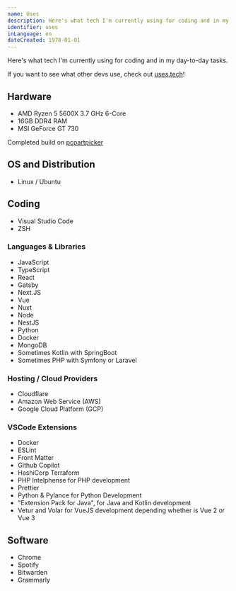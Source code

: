 ```yaml
---
name: Uses
description: Here's what tech I'm currently using for coding and in my day-to-day tasks.
identifier: uses
inLanguage: en
dateCreated: 1970-01-01
---
```


Here's what tech I'm currently using for coding and in my day-to-day tasks.

If you want to see what other devs use, check out [uses.tech](https://uses.tech/)!

## Hardware

- AMD Ryzen 5 5600X 3.7 GHz 6-Core
- 16GB DDR4 RAM
- MSI GeForce GT 730

Completed build on [pcpartpicker](https://pcpartpicker.com/b/tyGcCJ)

## OS and Distribution

- Linux / Ubuntu

## Coding

- Visual Studio Code
- ZSH

### Languages & Libraries

- JavaScript
- TypeScript
- React
- Gatsby
- Next.JS
- Vue
- Nuxt
- Node
- NestJS
- Python
- Docker
- MongoDB
- Sometimes Kotlin with SpringBoot
- Sometimes PHP with Symfony or Laravel

### Hosting / Cloud Providers

- Cloudflare
- Amazon Web Service (AWS)
- Google Cloud Platform (GCP)

### VSCode Extensions

- Docker
- ESLint
- Front Matter
- Github Copilot
- HashiCorp Terraform
- PHP Intelphense for PHP development
- Prettier
- Python & Pylance for Python Development
- "Extension Pack for Java", for Java and Kotlin development
- Vetur and Volar for VueJS development depending whether is Vue 2 or Vue 3

## Software

- Chrome
- Spotify
- Bitwarden
- Grammarly
